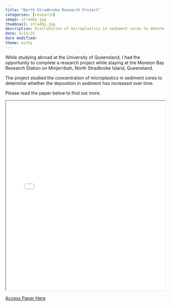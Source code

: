 ```yaml
---
title: "North Stradbroke Research Project"
categories: [research]
image: straddy.jpg
thumbnail: straddy.jpg
description: Distribution of microplastics in sediment cores to determine whether the deposition in sediment has increased over time. 
date: 5/15/25
date modified: 
theme: minty
---
```


While studying abroad at the University of Queensland, I had the opportunity to complete a research project while staying at the Moreton Bay Research Station on Minjerribah, North Stradbroke Island, Queensland.

The project studied the concentration of microplastics in sediment cores to determine whether the deposition in sediment has increased over time.

Please read the paper below to find out more.

<iframe src="papers/MaryHoltamMoretonBayResearch.pdf" width="100%" height="600px">

This browser does not support PDFs. Please download the PDF to view it: <a href="papers/MaryHoltamMoretonBayResearch.pdf">Download PDF</a>.

</iframe>

[Access Paper Here](papers/MaryHoltamMoretonBayResearch.pdf)
